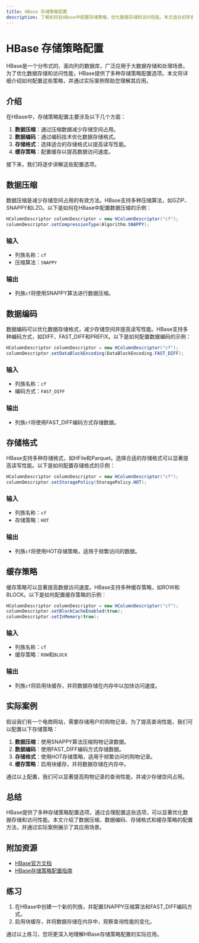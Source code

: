 ```yaml
---
title: HBase 存储策略配置
description: 了解如何在HBase中配置存储策略，优化数据存储和访问性能。本文适合初学者，包含代码示例和实际案例。
---
```


# HBase 存储策略配置

HBase是一个分布式的、面向列的数据库，广泛应用于大数据存储和处理场景。为了优化数据存储和访问性能，HBase提供了多种存储策略配置选项。本文将详细介绍如何配置这些策略，并通过实际案例帮助您理解其应用。

## 介绍

在HBase中，存储策略配置主要涉及以下几个方面：

1. **数据压缩**：通过压缩数据减少存储空间占用。
2. **数据编码**：通过编码技术优化数据存储格式。
3. **存储格式**：选择适合的存储格式以提高读写性能。
4. **缓存策略**：配置缓存以提高数据访问速度。

接下来，我们将逐步讲解这些配置选项。

## 数据压缩

数据压缩是减少存储空间占用的有效方法。HBase支持多种压缩算法，如GZIP、SNAPPY和LZO。以下是如何在HBase中配置数据压缩的示例：

```java
HColumnDescriptor columnDescriptor = new HColumnDescriptor("cf");
columnDescriptor.setCompressionType(Algorithm.SNAPPY);
```

### 输入
- 列族名称：`cf`
- 压缩算法：`SNAPPY`

### 输出
- 列族`cf`将使用SNAPPY算法进行数据压缩。

## 数据编码

数据编码可以优化数据存储格式，减少存储空间并提高读写性能。HBase支持多种编码方式，如DIFF、FAST_DIFF和PREFIX。以下是如何配置数据编码的示例：

```java
HColumnDescriptor columnDescriptor = new HColumnDescriptor("cf");
columnDescriptor.setDataBlockEncoding(DataBlockEncoding.FAST_DIFF);
```

### 输入
- 列族名称：`cf`
- 编码方式：`FAST_DIFF`

### 输出
- 列族`cf`将使用FAST_DIFF编码方式存储数据。

## 存储格式

HBase支持多种存储格式，如HFile和Parquet。选择合适的存储格式可以显著提高读写性能。以下是如何配置存储格式的示例：

```java
HColumnDescriptor columnDescriptor = new HColumnDescriptor("cf");
columnDescriptor.setStoragePolicy(StoragePolicy.HOT);
```

### 输入
- 列族名称：`cf`
- 存储策略：`HOT`

### 输出
- 列族`cf`将使用HOT存储策略，适用于频繁访问的数据。

## 缓存策略

缓存策略可以显著提高数据访问速度。HBase支持多种缓存策略，如ROW和BLOCK。以下是如何配置缓存策略的示例：

```java
HColumnDescriptor columnDescriptor = new HColumnDescriptor("cf");
columnDescriptor.setBlockCacheEnabled(true);
columnDescriptor.setInMemory(true);
```

### 输入
- 列族名称：`cf`
- 缓存策略：`ROW`和`BLOCK`

### 输出
- 列族`cf`将启用块缓存，并将数据存储在内存中以加快访问速度。

## 实际案例

假设我们有一个电商网站，需要存储用户的购物记录。为了提高查询性能，我们可以配置以下存储策略：

1. **数据压缩**：使用SNAPPY算法压缩购物记录数据。
2. **数据编码**：使用FAST_DIFF编码方式存储数据。
3. **存储格式**：使用HOT存储策略，适用于频繁访问的购物记录。
4. **缓存策略**：启用块缓存，并将数据存储在内存中。

通过以上配置，我们可以显著提高购物记录的查询性能，并减少存储空间占用。

## 总结

HBase提供了多种存储策略配置选项，通过合理配置这些选项，可以显著优化数据存储和访问性能。本文介绍了数据压缩、数据编码、存储格式和缓存策略的配置方法，并通过实际案例展示了其应用场景。

## 附加资源

- [HBase官方文档](https://hbase.apache.org/)
- [HBase存储策略配置指南](https://hbase.apache.org/book.html#config.files)

## 练习

1. 在HBase中创建一个新的列族，并配置SNAPPY压缩算法和FAST_DIFF编码方式。
2. 启用块缓存，并将数据存储在内存中，观察查询性能的变化。

通过以上练习，您将更深入地理解HBase存储策略配置的实际应用。